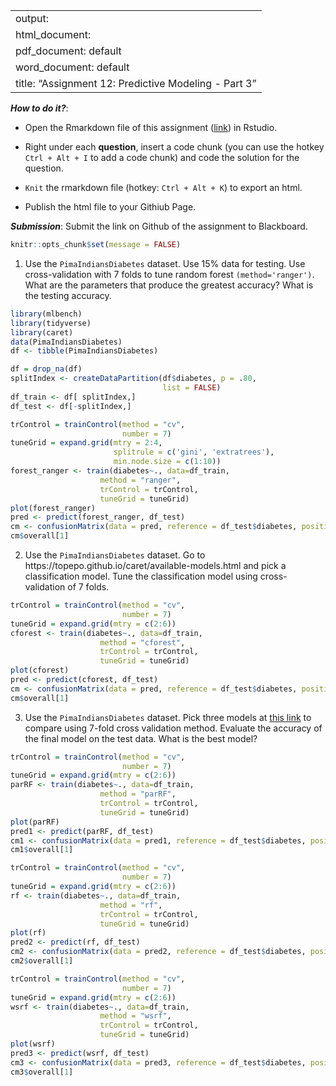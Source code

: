 
---
output: 
  html_document:
  pdf_document: default
  word_document: default
title: "Assignment 12: Predictive Modeling - Part 3"
---

***How to do it?***: 

- Open the Rmarkdown file of this assignment ([link](assignment12.Rmd)) in Rstudio. 

- Right under each **question**, insert  a code chunk (you can use the hotkey `Ctrl + Alt + I` to add a code chunk) and code the solution for the question. 

- `Knit` the rmarkdown file (hotkey: `Ctrl + Alt + K`) to export an html.  

-  Publish the html file to your Githiub Page. 

***Submission***: Submit the link on Github of the assignment to Blackboard.

```r
knitr::opts_chunk$set(message = FALSE)
```


1. Use the `PimaIndiansDiabetes` dataset. Use 15% data for testing. Use cross-validation with 7 folds to tune random forest `(method='ranger')`.  What are the parameters that produce the greatest accuracy? What is the testing accuracy. 

```r
library(mlbench)
library(tidyverse)
library(caret)
data(PimaIndiansDiabetes)
df <- tibble(PimaIndiansDiabetes)

df = drop_na(df)
splitIndex <- createDataPartition(df$diabetes, p = .80, 
                                  list = FALSE)
df_train <- df[ splitIndex,]
df_test <- df[-splitIndex,]

trControl = trainControl(method = "cv",
                         number = 7)
tuneGrid = expand.grid(mtry = 2:4,
                       splitrule = c('gini', 'extratrees'),
                       min.node.size = c(1:10))
forest_ranger <- train(diabetes~., data=df_train, 
                    method = "ranger", 
                    trControl = trControl,
                    tuneGrid = tuneGrid)
plot(forest_ranger)
pred <- predict(forest_ranger, df_test)
cm <- confusionMatrix(data = pred, reference = df_test$diabetes, positive = "pos")
cm$overall[1]
```

2. Use the `PimaIndiansDiabetes` dataset. Go to https://topepo.github.io/caret/available-models.html and pick a classification model.  Tune the classification model using cross-validation of 7 folds. 

```r
trControl = trainControl(method = "cv",
                         number = 7)
tuneGrid = expand.grid(mtry = c(2:6))
cforest <- train(diabetes~., data=df_train, 
                    method = "cforest", 
                    trControl = trControl,
                    tuneGrid = tuneGrid)
plot(cforest)
pred <- predict(cforest, df_test)
cm <- confusionMatrix(data = pred, reference = df_test$diabetes, positive = "pos")
cm$overall[1]
```

3. Use the `PimaIndiansDiabetes` dataset. Pick three models at [this link](https://topepo.github.io/caret/available-models.html) to compare using 7-fold cross validation method. Evaluate the accuracy of the final model on the test data. What is the best model?

```r
trControl = trainControl(method = "cv",
                         number = 7)
tuneGrid = expand.grid(mtry = c(2:6))
parRF <- train(diabetes~., data=df_train, 
                    method = "parRF", 
                    trControl = trControl,
                    tuneGrid = tuneGrid)
plot(parRF)
pred1 <- predict(parRF, df_test)
cm1 <- confusionMatrix(data = pred1, reference = df_test$diabetes, positive = "pos")
cm1$overall[1]

trControl = trainControl(method = "cv",
                         number = 7)
tuneGrid = expand.grid(mtry = c(2:6))
rf <- train(diabetes~., data=df_train, 
                    method = "rf", 
                    trControl = trControl,
                    tuneGrid = tuneGrid)
plot(rf)
pred2 <- predict(rf, df_test)
cm2 <- confusionMatrix(data = pred2, reference = df_test$diabetes, positive = "pos")
cm2$overall[1]

trControl = trainControl(method = "cv",
                         number = 7)
tuneGrid = expand.grid(mtry = c(2:6))
wsrf <- train(diabetes~., data=df_train, 
                    method = "wsrf", 
                    trControl = trControl,
                    tuneGrid = tuneGrid)
plot(wsrf)
pred3 <- predict(wsrf, df_test)
cm3 <- confusionMatrix(data = pred3, reference = df_test$diabetes, positive = "pos")
cm3$overall[1]
```
